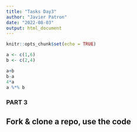 ```yaml
---
title: "Tasks Day3"
author: "Javier Patron"
date: "2022-08-03"
output: html_document
---
```


```r
knitr::opts_chunk$set(echo = TRUE)
```

```r
a <- c(1,6)
b <- c(2,4)

a+b
b-a
4*a
a %*% b

```

### PART 3
## Fork & clone a repo, use the code



